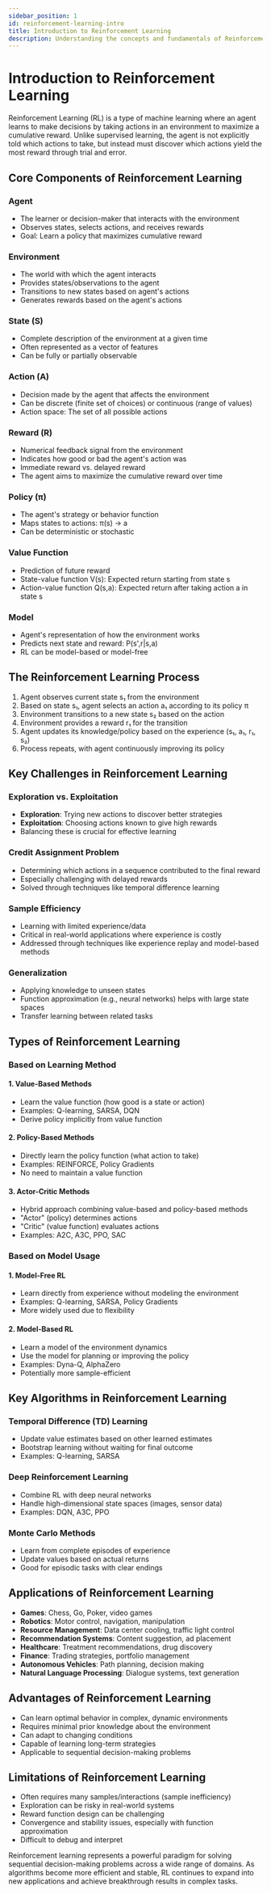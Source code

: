```yaml
---
sidebar_position: 1
id: reinforcement-learning-intro
title: Introduction to Reinforcement Learning
description: Understanding the concepts and fundamentals of Reinforcement Learning
---
```


# Introduction to Reinforcement Learning

Reinforcement Learning (RL) is a type of machine learning where an agent learns to make decisions by taking actions in an environment to maximize a cumulative reward. Unlike supervised learning, the agent is not explicitly told which actions to take, but instead must discover which actions yield the most reward through trial and error.

## Core Components of Reinforcement Learning

### Agent
- The learner or decision-maker that interacts with the environment
- Observes states, selects actions, and receives rewards
- Goal: Learn a policy that maximizes cumulative reward

### Environment
- The world with which the agent interacts
- Provides states/observations to the agent
- Transitions to new states based on agent's actions
- Generates rewards based on the agent's actions

### State (S)
- Complete description of the environment at a given time
- Often represented as a vector of features
- Can be fully or partially observable

### Action (A)
- Decision made by the agent that affects the environment
- Can be discrete (finite set of choices) or continuous (range of values)
- Action space: The set of all possible actions

### Reward (R)
- Numerical feedback signal from the environment
- Indicates how good or bad the agent's action was
- Immediate reward vs. delayed reward
- The agent aims to maximize the cumulative reward over time

### Policy (π)
- The agent's strategy or behavior function
- Maps states to actions: π(s) → a
- Can be deterministic or stochastic

### Value Function
- Prediction of future reward
- State-value function V(s): Expected return starting from state s
- Action-value function Q(s,a): Expected return after taking action a in state s

### Model
- Agent's representation of how the environment works
- Predicts next state and reward: P(s',r|s,a)
- RL can be model-based or model-free

## The Reinforcement Learning Process

1. Agent observes current state s₁ from the environment
2. Based on state s₁, agent selects an action a₁ according to its policy π
3. Environment transitions to a new state s₂ based on the action
4. Environment provides a reward r₁ for the transition
5. Agent updates its knowledge/policy based on the experience (s₁, a₁, r₁, s₂)
6. Process repeats, with agent continuously improving its policy

## Key Challenges in Reinforcement Learning

### Exploration vs. Exploitation
- **Exploration**: Trying new actions to discover better strategies
- **Exploitation**: Choosing actions known to give high rewards
- Balancing these is crucial for effective learning

### Credit Assignment Problem
- Determining which actions in a sequence contributed to the final reward
- Especially challenging with delayed rewards
- Solved through techniques like temporal difference learning

### Sample Efficiency
- Learning with limited experience/data
- Critical in real-world applications where experience is costly
- Addressed through techniques like experience replay and model-based methods

### Generalization
- Applying knowledge to unseen states
- Function approximation (e.g., neural networks) helps with large state spaces
- Transfer learning between related tasks

## Types of Reinforcement Learning

### Based on Learning Method

#### 1. Value-Based Methods
- Learn the value function (how good is a state or action)
- Examples: Q-learning, SARSA, DQN
- Derive policy implicitly from value function

#### 2. Policy-Based Methods
- Directly learn the policy function (what action to take)
- Examples: REINFORCE, Policy Gradients
- No need to maintain a value function

#### 3. Actor-Critic Methods
- Hybrid approach combining value-based and policy-based methods
- "Actor" (policy) determines actions
- "Critic" (value function) evaluates actions
- Examples: A2C, A3C, PPO, SAC

### Based on Model Usage

#### 1. Model-Free RL
- Learn directly from experience without modeling the environment
- Examples: Q-learning, SARSA, Policy Gradients
- More widely used due to flexibility

#### 2. Model-Based RL
- Learn a model of the environment dynamics
- Use the model for planning or improving the policy
- Examples: Dyna-Q, AlphaZero
- Potentially more sample-efficient

## Key Algorithms in Reinforcement Learning

### Temporal Difference (TD) Learning
- Update value estimates based on other learned estimates
- Bootstrap learning without waiting for final outcome
- Examples: Q-learning, SARSA

### Deep Reinforcement Learning
- Combine RL with deep neural networks
- Handle high-dimensional state spaces (images, sensor data)
- Examples: DQN, A3C, PPO

### Monte Carlo Methods
- Learn from complete episodes of experience
- Update values based on actual returns
- Good for episodic tasks with clear endings

## Applications of Reinforcement Learning

- **Games**: Chess, Go, Poker, video games
- **Robotics**: Motor control, navigation, manipulation
- **Resource Management**: Data center cooling, traffic light control
- **Recommendation Systems**: Content suggestion, ad placement
- **Healthcare**: Treatment recommendations, drug discovery
- **Finance**: Trading strategies, portfolio management
- **Autonomous Vehicles**: Path planning, decision making
- **Natural Language Processing**: Dialogue systems, text generation

## Advantages of Reinforcement Learning

- Can learn optimal behavior in complex, dynamic environments
- Requires minimal prior knowledge about the environment
- Can adapt to changing conditions
- Capable of learning long-term strategies
- Applicable to sequential decision-making problems

## Limitations of Reinforcement Learning

- Often requires many samples/interactions (sample inefficiency)
- Exploration can be risky in real-world systems
- Reward function design can be challenging
- Convergence and stability issues, especially with function approximation
- Difficult to debug and interpret

Reinforcement learning represents a powerful paradigm for solving sequential decision-making problems across a wide range of domains. As algorithms become more efficient and stable, RL continues to expand into new applications and achieve breakthrough results in complex tasks.
